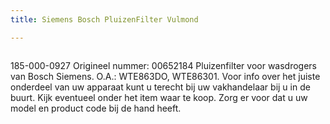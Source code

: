 ```yaml
---
title: Siemens Bosch PluizenFilter Vulmond

---
```



<Image src={imageProduct} width={imageProduct.width} alt="" />


185-000-0927
Origineel nummer: 00652184
Pluizenfilter voor wasdrogers van Bosch Siemens.
O.A.: WTE863DO, WTE86301.
Voor info over het juiste onderdeel van uw apparaat kunt u terecht bij uw vakhandelaar bij u in de buurt. Kijk eventueel onder het item waar te koop. Zorg er voor dat u uw model en product code bij de hand heeft.
